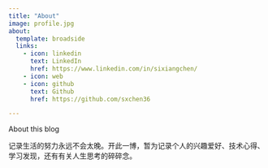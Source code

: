 ```yaml
---
title: "About"
image: profile.jpg
about:
  template: broadside
  links:
    - icon: linkedin
      text: LinkedIn
      href: https://www.linkedin.com/in/sixiangchen/
    - icon: web
    - icon: github
      text: Github
      href: https://github.com/sxchen36

---
```


About this blog

记录生活的努力永远不会太晚。开此一博，暂为记录个人的兴趣爱好、技术心得、学习发现，还有有关人生思考的碎碎念。
